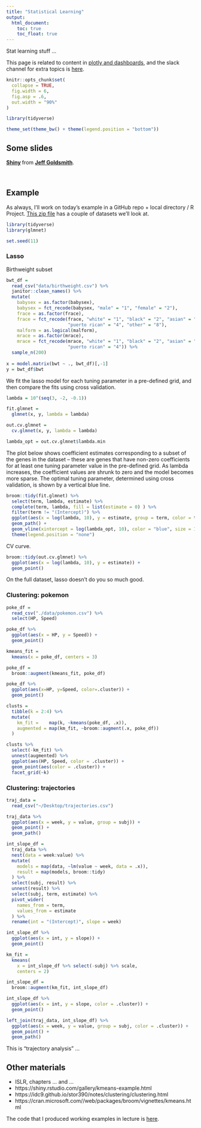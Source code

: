 ```yaml
---
title: "Statistical Learning"
output:
  html_document: 
    toc: true
    toc_float: true
---
```


Stat learning stuff ...

This page is related to content in [plotly and dashboards](plotly_and_dashboards.html), and the slack channel for extra topics is [here](https://p8105fall2019.slack.com/messages/CN01H0GHX).

```r
knitr::opts_chunk$set(
  collapse = TRUE,
  fig.width = 6,
  fig.asp = .6,
  out.width = "90%"
)

library(tidyverse)

theme_set(theme_bw() + theme(legend.position = "bottom"))
```


## Some slides

<script async class="speakerdeck-embed" data-id="911acc341b434b02b24df1fdab954c7e" data-ratio="1.77777777777778" src="//speakerdeck.com/assets/embed.js"></script>
<div style="margin-bottom:5px"> <strong> <a href="https://speakerdeck.com/jeffgoldsmith/p8105-statistical-learning" title="Statistical Learning" target="_blank">Shiny</a> </strong> from <strong><a href="https://speakerdeck.com/jeffgoldsmith" target="_blank">Jeff Goldsmith</a></strong>. </div><br>


## Example

As always, I'll work on today's example in a GitHub repo + local directory / R Project. [This zip file](resources/extra_topic_data.zip) has a couple of datasets we'll look at.

```r
library(tidyverse)
library(glmnet)

set.seed(11)
```

### Lasso

Birthweight subset

```r
bwt_df = 
  read_csv("data/birthweight.csv") %>% 
  janitor::clean_names() %>%
  mutate(
    babysex = as.factor(babysex),
    babysex = fct_recode(babysex, "male" = "1", "female" = "2"),
    frace = as.factor(frace),
    frace = fct_recode(frace, "white" = "1", "black" = "2", "asian" = "3", 
                       "puerto rican" = "4", "other" = "8"),
    malform = as.logical(malform),
    mrace = as.factor(mrace),
    mrace = fct_recode(mrace, "white" = "1", "black" = "2", "asian" = "3", 
                       "puerto rican" = "4")) %>% 
  sample_n(200)
  
x = model.matrix(bwt ~ ., bwt_df)[,-1]
y = bwt_df$bwt
```

We fit the lasso model for each tuning parameter in a pre-defined grid, and then compare the fits using cross validation.

```r
lambda = 10^(seq(3, -2, -0.1))

fit.glmnet =
  glmnet(x, y, lambda = lambda)

out.cv.glmnet =
  cv.glmnet(x, y, lambda = lambda)

lambda_opt = out.cv.glmnet$lambda.min
```

The plot below shows coefficient estimates corresponding to a subset of the genes in the dataset -- these are genes that have non-zero coefficients for at least one tuning parameter value in the pre-defined grid. As lambda increases, the coefficient values are shrunk to zero and the model becomes more sparse. The optimal tuning parameter, determined using cross validation, is shown by a vertical blue line.

```r
broom::tidy(fit.glmnet) %>% 
  select(term, lambda, estimate) %>% 
  complete(term, lambda, fill = list(estimate = 0) ) %>% 
  filter(term != "(Intercept)") %>% 
  ggplot(aes(x = log(lambda, 10), y = estimate, group = term, color = term)) + 
  geom_path() + 
  geom_vline(xintercept = log(lambda_opt, 10), color = "blue", size = 1.2) +
  theme(legend.position = "none")
```

CV curve.

```r
broom::tidy(out.cv.glmnet) %>% 
  ggplot(aes(x = log(lambda, 10), y = estimate)) + 
  geom_point()  
```





On the full dataset, lasso doesn't do you so much good.

### Clustering: pokemon

```r
poke_df = 
  read_csv("./data/pokemon.csv") %>% 
  select(HP, Speed)

poke_df %>% 
  ggplot(aes(x = HP, y = Speed)) + 
  geom_point()

kmeans_fit =
  kmeans(x = poke_df, centers = 3)

poke_df =
  broom::augment(kmeans_fit, poke_df)

poke_df %>% 
  ggplot(aes(x=HP, y=Speed, color=.cluster)) +
  geom_point()
```

```r
clusts =
  tibble(k = 2:4) %>%
  mutate(
    km_fit =    map(k, ~kmeans(poke_df, .x)),
    augmented = map(km_fit, ~broom::augment(.x, poke_df))
  )

clusts %>% 
  select(-km_fit) %>% 
  unnest(augmented) %>% 
  ggplot(aes(HP, Speed, color = .cluster)) +
  geom_point(aes(color = .cluster)) +
  facet_grid(~k)
```

### Clustering: trajectories

```r
traj_data = 
  read_csv("~/Desktop/trajectories.csv")

traj_data %>% 
  ggplot(aes(x = week, y = value, group = subj)) + 
  geom_point() + 
  geom_path()
```

```r
int_slope_df = 
  traj_data %>% 
  nest(data = week:value) %>% 
  mutate(
    models = map(data, ~lm(value ~ week, data = .x)),
    result = map(models, broom::tidy)
  ) %>% 
  select(subj, result) %>% 
  unnest(result) %>% 
  select(subj, term, estimate) %>% 
  pivot_wider(
    names_from = term,
    values_from = estimate
  ) %>% 
  rename(int = "(Intercept)", slope = week)

int_slope_df %>% 
  ggplot(aes(x = int, y = slope)) + 
  geom_point()

km_fit = 
  kmeans(
    x = int_slope_df %>% select(-subj) %>% scale, 
    centers = 2)

int_slope_df =
  broom::augment(km_fit, int_slope_df)

int_slope_df %>% 
  ggplot(aes(x = int, y = slope, color = .cluster)) +
  geom_point()

left_join(traj_data, int_slope_df) %>% 
  ggplot(aes(x = week, y = value, group = subj, color = .cluster)) + 
  geom_point() + 
  geom_path() 
```


This is "trajectory analysis" ...



## Other materials

* ISLR, chapters ... and ... 
* https://shiny.rstudio.com/gallery/kmeans-example.html
* https://idc9.github.io/stor390/notes/clustering/clustering.html
* https://cran.microsoft.com//web/packages/broom/vignettes/kmeans.html

The code that I produced working examples in lecture is [here](https://github.com/P8105/extra_topics).

